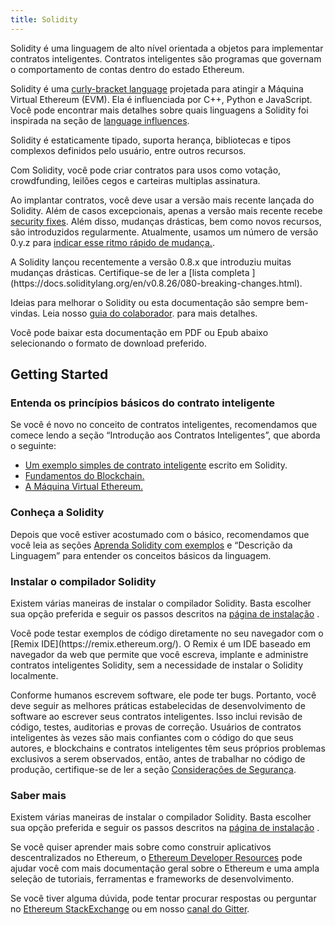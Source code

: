 ```yaml
---
title: Solidity
---
```


Solidity é uma linguagem de alto nível orientada a objetos para
implementar contratos inteligentes.
Contratos inteligentes são programas que governam o comportamento de 
contas dentro do estado Ethereum.

Solidity é uma [curly-bracket language](https://en.wikipedia.org/wiki/List_of_programming_languages_by_type#Curly-bracket_languages) projetada para atingir a
Máquina Virtual Ethereum (EVM). Ela é influenciada por C++, Python e JavaScript. 
Você pode encontrar mais detalhes sobre quais
 linguagens a Solidity foi inspirada na seção de [language influences](https://docs.soliditylang.org/en/v0.8.26/language-influences.html).

Solidity é estaticamente tipado, suporta herança, bibliotecas e tipos complexos definidos pelo usuário, entre outros recursos.

Com Solidity, você pode criar contratos para usos como votação, crowdfunding, leilões cegos e carteiras multiplas assinatura.

Ao implantar contratos, você deve usar a versão mais recente lançada do Solidity. 
Além de casos excepcionais, apenas a versão mais recente recebe [security fixes](https://github.com/ethereum/solidity/security/policy#supported-versions). Além disso, mudanças drásticas, bem como novos recursos, são introduzidos regularmente. 
Atualmente, usamos um número de versão 0.y.z para [indicar esse ritmo rápido de mudança.](https://github.com/ethereum/solidity/security/policy#supported-versions).


<Callout type="warn" title="Aviso">
A Solidity lançou recentemente a versão 0.8.x que introduziu muitas mudanças drásticas. 
Certifique-se de ler a [lista completa ](https://docs.soliditylang.org/en/v0.8.26/080-breaking-changes.html).
</Callout>

Ideias para melhorar o Solidity ou esta documentação são sempre bem-vindas. 
Leia nosso [guia do colaborador](https://docs.soliditylang.org/en/v0.8.26/contributing.html). para mais detalhes.

<Callout type="info" title="Dica">

Você pode baixar esta documentação em PDF ou Epub abaixo
 selecionando o formato de download preferido. 
</Callout>

<Cards>
  <Card
    href="https://docs.soliditylang.org/_/downloads/en/v0.8.26/pdf/"
    title="PDF"
    description="Download"
  />
   <Card
    href="https://docs.soliditylang.org/_/downloads/en/v0.8.26/epub/"
    title="Epub"
    description="Download"
  />
</Cards>

## Getting Started

### Entenda os princípios básicos do contrato inteligente

Se você é novo no conceito de contratos inteligentes, recomendamos que comece lendo a 
seção “Introdução aos Contratos Inteligentes”, que aborda o seguinte:

- [Um exemplo simples de contrato inteligente](https://docs.soliditylang.org/en/v0.8.26/contributing.html) escrito em Solidity.
- [Fundamentos do Blockchain.](/docs/compiler/)
- [A Máquina Virtual Ethereum.](/docs/compiler/)


### Conheça a Solidity

Depois que você estiver acostumado com o básico, recomendamos que você leia as seções 
[Aprenda Solidity com exemplos](/docs/basics/) e “Descrição da Linguagem” para entender os conceitos básicos da linguagem.

### Instalar o compilador Solidity

Existem várias maneiras de instalar o compilador Solidity. Basta escolher sua opção preferida e seguir os passos descritos na
[página de instalação](/docs/basics/) .

<Callout type="info" title="Dicas">
Você pode testar exemplos de código diretamente no seu navegador com o [Remix IDE](https://remix.ethereum.org/). O Remix é um IDE baseado em navegador da web que permite que você escreva, 
implante e administre contratos inteligentes Solidity, sem a necessidade de instalar o Solidity localmente.

</Callout>
<Callout type="warn" title="Aviso">

Conforme humanos escrevem software, ele pode ter bugs. Portanto, 
você deve seguir as melhores práticas estabelecidas de desenvolvimento de software ao escrever seus contratos inteligentes. 
Isso inclui revisão de código, testes, auditorias e provas de correção. Usuários de contratos inteligentes às vezes são mais confiantes com o código do que seus autores, e blockchains e contratos inteligentes têm seus próprios problemas exclusivos a serem observados, 
então, antes de trabalhar no código de produção, certifique-se de ler a seção [Considerações de Segurança](https://docs.soliditylang.org/en/v0.8.26/security-considerations.html#security-considerations).

</Callout>

### Saber mais

Existem várias maneiras de instalar o compilador Solidity. Basta escolher sua opção preferida e seguir os passos descritos na
[página de instalação](/docs/basics/) .

Se você quiser aprender mais sobre como construir aplicativos descentralizados no Ethereum, o 
 [Ethereum Developer Resources](https://ethereum.org/en/developers/) pode ajudar você com mais documentação geral sobre o 
Ethereum e uma ampla seleção de tutoriais, ferramentas e frameworks de desenvolvimento.

Se você tiver alguma dúvida, pode tentar procurar respostas ou perguntar no [Ethereum StackExchange](https://ethereum.stackexchange.com/) ou em nosso [canal do Gitter](https://gitter.im/ethereum/solidity).



<Cards className="py-2">
  <Card href="/docs/basics/introduction-to-smart-contracts" title="Noções básicas" description="Introdução aos Contratos Inteligentes" />
   <Card href="/docs/language-description/layout-of-a-solidity-source-file" title="Descrição da linguagem" description="Layout de um arquivo de origem do Solidity" />
</Cards>
<Cards className="py-2">
 
  <Card
    href="/docs/compiler/using-the-compiler"
    title="Compilador"
    description="Usando o compilador de linha de comando"
  />
  <Card href="/" title="Internos" description="Layout de variáveis ​​de estado no armazenamento" />
</Cards>
